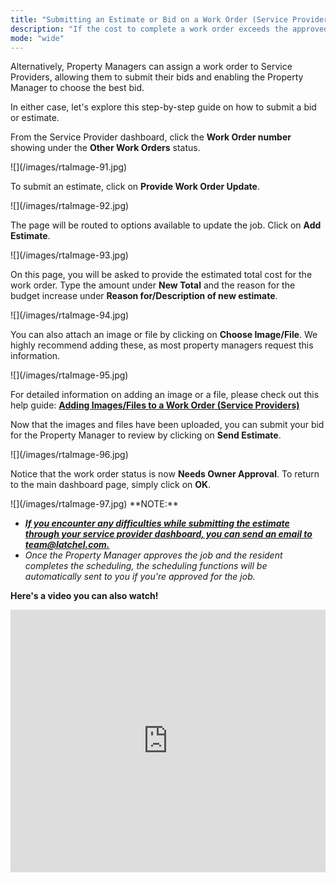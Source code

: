 ```yaml
---
title: "Submitting an Estimate or Bid on a Work Order (Service Provider)"
description: "If the cost to complete a work order exceeds the approved budget limit for the property, service providers may submit their bid or estimate."
mode: "wide"
---
```


Alternatively, Property Managers can assign a work order to Service Providers, allowing them to submit their bids and enabling the Property Manager to choose the best bid.

In either case, let's explore this step-by-step guide on how to submit a bid or estimate.

From the Service Provider dashboard, click the **Work Order number** showing under the **Other Work Orders** status.

<Frame>
  ![](/images/rtaImage-91.jpg)
</Frame>

To submit an estimate, click on **Provide Work Order Update**.

<Frame>
  ![](/images/rtaImage-92.jpg)
</Frame>

The page will be routed to options available to update the job. Click on **Add Estimate**.

<Frame>
  ![](/images/rtaImage-93.jpg)
</Frame>

On this page, you will be asked to provide the estimated total cost for the work order. Type the amount under **New Total** and the reason for the budget increase under **Reason for/Description of new estimate**.

<Frame>
  ![](/images/rtaImage-94.jpg)
</Frame>

You can also attach an image or file by clicking on **Choose Image/File**. We highly recommend adding these, as most property managers request this information.

<Frame>
  ![](/images/rtaImage-95.jpg)
</Frame>

For detailed information on adding an image or a file, please check out this help guide: [**Adding Images/Files to a Work Order (Service Providers)**](/s/topic/0TO5e000000h9wpGAA/How-to-Add-Images-Files-to-a-Work-Order)

Now that the images and files have been uploaded, you can submit your bid for the Property Manager to review by clicking on **Send Estimate**.

<Frame>
  ![](/images/rtaImage-96.jpg)
</Frame>

Notice that the work order status is now **Needs Owner Approval**. To return to the main dashboard page, simply click on **OK**.

<Frame>
  ![](/images/rtaImage-97.jpg)
</Frame>

<Info>
  **NOTE:**

  - [**_If you encounter any difficulties while submitting the estimate through your service provider dashboard, you can send an email to team@latchel.com._**](mailto:team@latchel.com)
  - _Once the Property Manager approves the job and the resident completes the scheduling, the scheduling functions will be automatically sent to you if you're approved for the job._
</Info>

**Here's a video you can also watch\!**

<iframe width="100%" height="420" src="https://www.youtube.com/embed/VBBFZtzyyq0" title="How to Submit an Estimate" frameborder="0" allow="accelerometer; autoplay; clipboard-write; encrypted-media; gyroscope; picture-in-picture; web-share" referrerpolicy="strict-origin-when-cross-origin" allowfullscreen />